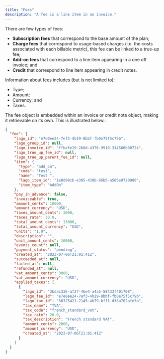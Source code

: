 ```yaml
---
title: "Fees"
description: "A fee is a line item in an invoice."
---
```


There are few types of fees:

- **Subscription fees** that correspond to the base amount of the plan;
- **Charge fees** that correspond to usage-based charges (i.e. the costs
  associated with each billable metric), this fee can be linked to a true-up fee;
- **Add-on fees** that correspond to a line item appearing in a one off invoice; and
- **Credit** that correspond to line item appearing in credit notes.

Information about fees includes (but is not limited to):

- Type;
- Amount;
- Currency; and
- Taxes.

The fee object is embedded within an invoice or credit note object, making it retrievable on its own.
This is illustrated below.:

```json
{
  "fee": {
    "lago_id": "e7e0ee24-7ef3-4b19-8bbf-fb0e75f5c79b",
    "lago_group_id": null,
    "lago_invoice_id": "ffbafe19-2b8d-4376-9510-314566b90724",
    "lago_true_up_fee_id": null,
    "lago_true_up_parent_fee_id": null,
    "item": {
      "type": "add_on",
      "code": "test",
      "name": "Test ",
      "lago_item_id": "1e8d90cb-e305-438b-86b5-a566e97209d0",
      "item_type": "AddOn"
    },
    "pay_in_advance": false,
    "invoiceable": true,
    "amount_cents": 10000,
    "amount_currency": "USD",
    "taxes_amount_cents": 3000,
    "taxes_rate": 30.0,
    "total_amount_cents": 13000,
    "total_amount_currency": "USD",
    "units": "1.0",
    "description": "",
    "unit_amount_cents": 10000,
    "events_count": null,
    "payment_status": "pending",
    "created_at": "2023-07-06T21:01:41Z",
    "succeeded_at": null,
    "failed_at": null,
    "refunded_at": null,
    "vat_amount_cents": 3000,
    "vat_amount_currency": "USD",
    "applied_taxes": [
      {
        "lago_id": "3bdac336-af27-4be4-a4a5-58433f401708",
        "lago_fee_id": "e7e0ee24-7ef3-4b19-8bbf-fb0e75f5c79b",
        "lago_tax_id": "38325421-2145-4b79-bff1-d38a702afe3a",
        "tax_name": "TVA",
        "tax_code": "french_standard_vat",
        "tax_rate": 20.0,
        "tax_description": "French standard VAT",
        "amount_cents": 2000,
        "amount_currency": "USD",
        "created_at": "2023-07-06T21:01:41Z"
      }
    ]
  }
}
```
